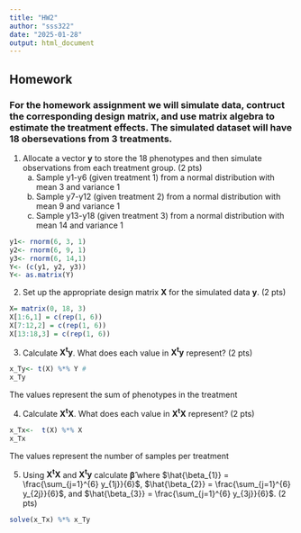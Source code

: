 ```yaml
---
title: "HW2"
author: "sss322"
date: "2025-01-28"
output: html_document
---
```


## Homework
### For the homework assignment we will simulate data, contruct the corresponding design matrix, and use matrix algebra to estimate the treatment effects. The simulated dataset will have 18 obersevations from 3 treatments.

1) Allocate a vector $\mathbf{y}$ to store the 18 phenotypes and then simulate observations from each treatment group. (2 pts)
    a. Sample y1-y6 (given treatment 1) from a normal distribution with mean 3 and variance 1
    b. Sample y7-y12 (given treatment 2) from a normal distribution with mean 9 and variance 1
    c. Sample y13-y18 (given treatment 3) from a normal distribution with mean 14 and variance 1

```r
y1<- rnorm(6, 3, 1)
y2<- rnorm(6, 9, 1)
y3<- rnorm(6, 14,1)
Y<- (c(y1, y2, y3))
Y<- as.matrix(Y)
```


2) Set up the appropriate design matrix $\mathbf{X}$ for the simulated data $\mathbf{y}$. (2 pts) 
```r
X= matrix(0, 18, 3)
X[1:6,1] = c(rep(1, 6))
X[7:12,2] = c(rep(1, 6))
X[13:18,3] = c(rep(1, 6))
```


3) Calculate $\mathbf{X^t}\mathbf{y}$. What does each value in $\mathbf{X^t}\mathbf{y}$ represent? (2 pts)
```r
x_Ty<- t(X) %*% Y #  
x_Ty
```
The values represent the sum of phenotypes in the treatment



4) Calculate $\mathbf{X^t}\mathbf{X}$. What does each value in $\mathbf{X^t}\mathbf{X}$ represent? (2 pts)
```r
x_Tx<-  t(X) %*% X 
x_Tx
```
The values represent the number of samples per treatment



5) Using $\mathbf{X^t}\mathbf{X}$ and $\mathbf{X^t}\mathbf{y}$ calculate $\mathbf{\hat{\beta}}$ where $\hat{\beta_{1}} = \frac{\sum_{j=1}^{6} y_{1j}}{6}$, $\hat{\beta_{2}} = \frac{\sum_{j=1}^{6} y_{2j}}{6}$, and $\hat{\beta_{3}} = \frac{\sum_{j=1}^{6} y_{3j}}{6}$. (2 pts)


```r
solve(x_Tx) %*% x_Ty
```





